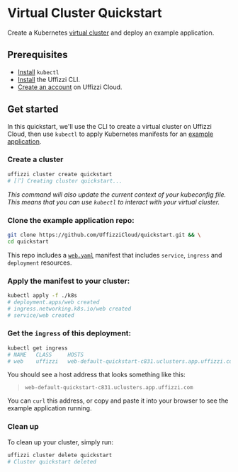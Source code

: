 
# Virtual Cluster Quickstart

Create a Kubernetes [virtual cluster](/core-concepts/ephemeral-environments/virtual-clusters) and deploy an example application.

## Prerequisites

- [Install](https://kubernetes.io/tasks/tools/) `kubectl`
- [Install](installation/cli) the Uffizzi CLI.
- [Create an account](https://app.uffizzi.com) on Uffizzi Cloud.

## Get started

In this quickstart, we'll use the CLI to create a virtual cluster on Uffizzi Cloud, then use `kubectl` to apply Kubernetes manifests for an [example application](https://github.com/UffizziCloud/quickstart-hello-world).  

<Steps>  

### Create a cluster  

  ```bash copy
  uffizzi cluster create quickstart
  # [⠏] Creating cluster quickstart...
  ```

  _This command will also update the current context of your kubeconfig file. This means that you can use `kubectl` to interact with your virtual cluster._

  ### Clone the example application repo:

  ```bash copy
  git clone https://github.com/UffizziCloud/quickstart.git && \
  cd quickstart
  ```

  This repo includes a [`web.yaml`](https://github.com/UffizziCloud/quickstart/blob/main/k8s/web.yaml) manifest that includes `service`, `ingress` and `deployment` resources.

  ### Apply the manifest to your cluster:

  ```bash copy
  kubectl apply -f ./k8s
  # deployment.apps/web created
  # ingress.networking.k8s.io/web created
  # service/web created
  ```

  ### Get the `ingress` of this deployment:

  ```bash copy
  kubectl get ingress
  # NAME   CLASS     HOSTS                                                    ADDRESS   PORTS     AGE
  # web    uffizzi   web-default-quickstart-c831.uclusters.app.uffizzi.com              80, 443   13m
  ```

  You should see a host address that looks something like this:  
  > `web-default-quickstart-c831.uclusters.app.uffizzi.com`  

  You can `curl` this address, or copy and paste it into your browser to see the example application running. 

### Clean up

  To clean up your cluster, simply run:

  ```bash copy
  uffizzi cluster delete quickstart
  # Cluster quickstart deleted
  ```

</Steps>
